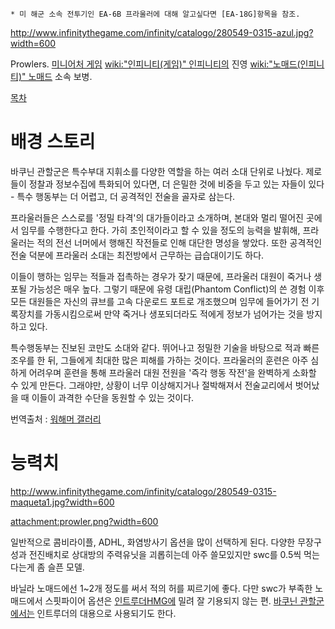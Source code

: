  * 미 해군 소속 전투기인 EA-6B 프라울러에 대해 알고싶다면 [EA-18G]항목을 참조.

http://www.infinitythegame.com/infinity/catalogo/280549-0315-azul.jpg?width=600

Prowlers. [[미니어처 게임]] [[wiki:"인피니티(게임)" 인피니티]]의 진영 [[wiki:"노매드(인피니티)" 노매드]] 소속 보병.

[[목차]]
= 배경 스토리 =
바쿠닌 관할군은 특수부대 지휘소를 다양한 역할을 하는 여러 소대 단위로 나눴다. 제로들이 정찰과 정보수집에 특화되어 있다면, 더 은밀한 것에 비중을 두고 있는 자들이 있다 - 특수 행동부는 더 어렵고, 더 공격적인 전술을 골자로 삼는다.

프라울러들은 스스로를 '정밀 타격'의 대가들이라고 소개하며, 본대와 멀리 떨어진 곳에서 임무를 수행한다고 한다. 가히 초인적이라고 할 수 있을 정도의 능력을 발휘해, 프라울러는 적의 전선 너머에서 행해진 작전들로 인해 대단한 명성을 쌓았다. 또한 공격적인 전술 덕분에 프라울러 소대는 최전방에서 근무하는 급습대이기도 하다.

이들이 행하는 임무는 적들과 접촉하는 경우가 잦기 때문에, 프라울러 대원이 죽거나 생포될 가능성은 매우 높다. 그렇기 때문에 유령 대립(Phantom Conflict)의 쓴 경험 이후 모든 대원들은 자신의 큐브를 고속 다운로드 포트로 개조했으며 임무에 들어가기 전 기록장치를 가동시킴으로써 만약 죽거나 생포되더라도 적에게 정보가 넘어가는 것을 방지하고 있다.

특수행동부는 진보된 코만도 소대와 같다. 뛰어나고 정밀한 기술을 바탕으로 적과 빠른 조우를 한 뒤, 그들에게 최대한 많은 피해를 가하는 것이다. 프라울러의 훈련은 아주 심하게 어려우며 훈련을 통해 프라울러 대원 전원을 '즉각 행동 작전'을 완벽하게 소화할 수 있게 만든다. 그래야만, 상황이 너무 이상해지거나 절박해져서 전술교리에서 벗어났을 때 이들이 과격한 수단을 동원할 수 있는 것이다.

번역출처 : [[워해머 갤러리]]


= 능력치 =
http://www.infinitythegame.com/infinity/catalogo/280549-0315-maqueta1.jpg?width=600

attachment:prowler.png?width=600

일반적으로 콤비라이플, ADHL, 화염방사기 옵션을 많이 선택하게 된다. 다양한 무장구성과 전진배치로 상대방의 주력유닛을 괴롭히는데 아주 쓸모있지만 swc를 0.5씩 먹는다는게 좀 슬픈 모델.

바닐라 노매드에선 1~2개 정도를 써서 적의 허를 찌르기에 좋다. 다만 swc가 부족한 노매드에서 스핏파이어 옵션은 [[인트루더]]HMG에 밀려 잘 기용되지 않는 편. [[바쿠닌 관할군]]에서는 인트루더의 대용으로 사용되기도 한다.
